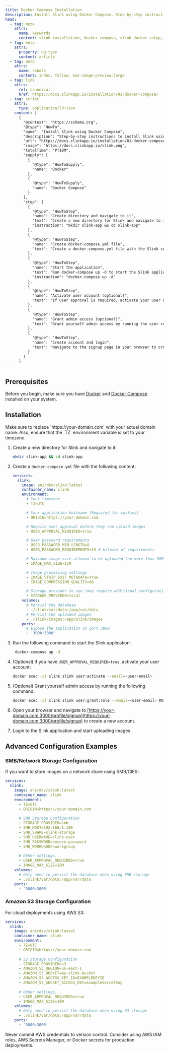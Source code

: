 ```yaml
---
title: Docker Compose Installation
description: Install Slink using Docker Compose. Step-by-step instructions for container deployment with configuration examples for local, SMB, and S3 storage.
head:
  - tag: meta
    attrs:
      name: keywords
      content: slink installation, docker compose, slink docker setup, self-hosted image sharing, container deployment, slink storage configuration, local storage, smb storage, s3 storage, docker image hosting
  - tag: meta
    attrs:
      property: og:type
      content: article
  - tag: meta
    attrs:
      name: robots
      content: index, follow, max-image-preview:large
  - tag: link
    attrs:
      rel: canonical
      href: https://docs.slinkapp.io/installation/01-docker-compose/
  - tag: script
    attrs:
      type: application/ld+json
    content: |
      {
        "@context": "https://schema.org",
        "@type": "HowTo",
        "name": "Install Slink using Docker Compose",
        "description": "Step-by-step instructions to install Slink using Docker Compose with configuration examples for local, SMB, and S3 storage.",
        "url": "https://docs.slinkapp.io/installation/01-docker-compose/",
        "image": "https://docs.slinkapp.io/slink.png",
        "totalTime": "PT10M",
        "supply": [
          {
            "@type": "HowToSupply",
            "name": "Docker"
          },
          {
            "@type": "HowToSupply", 
            "name": "Docker Compose"
          }
        ],
        "step": [
          {
            "@type": "HowToStep",
            "name": "Create directory and navigate to it",
            "text": "Create a new directory for Slink and navigate to it",
            "instruction": "mkdir slink-app && cd slink-app"
          },
          {
            "@type": "HowToStep",
            "name": "Create docker-compose.yml file",
            "text": "Create a docker-compose.yml file with the Slink service configuration"
          },
          {
            "@type": "HowToStep",
            "name": "Start the application",
            "text": "Run docker-compose up -d to start the Slink application",
            "instruction": "docker-compose up -d"
          },
          {
            "@type": "HowToStep",
            "name": "Activate user account (optional)",
            "text": "If user approval is required, activate your user account using the CLI command"
          },
          {
            "@type": "HowToStep",
            "name": "Grant admin access (optional)",
            "text": "Grant yourself admin access by running the user role assignment CLI command"
          },
          {
            "@type": "HowToStep",
            "name": "Create account and login",
            "text": "Navigate to the signup page in your browser to create a new account and start using Slink"
          }
        ]
      }
---
```



## Prerequisites

Before you begin, make sure you have [Docker](https://www.docker.com/) and [Docker Compose](https://docs.docker.com/compose/) installed on your system.

## Installation

<Aside type="caution" title="Important">
  Make sure to replace `https://your-domain.com` with your actual domain name.
  Also, ensure that the `TZ` environment variable is set to your timezone.
</Aside>

<Steps>

1. Create a new directory for Slink and navigate to it:

   ```bash
   mkdir slink-app && cd slink-app
   ```

2. Create a `docker-compose.yml` file with the following content:

   ```yaml
   services:
     slink:
       image: anirdev/slink:latest
       container_name: slink
       environment:
         # Your timezone
         - TZ=UTC

         # Your application hostname (Required for cookies)
         - ORIGIN=https://your-domain.com

         # Require user approval before they can upload images
         - USER_APPROVAL_REQUIRED=true

         # User password requirements
         - USER_PASSWORD_MIN_LENGTH=8
         - USER_PASSWORD_REQUIREMENTS=15 # bitmask of requirements

         # Maximum image size allowed to be uploaded (no more than 50M)
         - IMAGE_MAX_SIZE=15M

         # Image processing settings
         - IMAGE_STRIP_EXIF_METADATA=true
         - IMAGE_COMPRESSION_QUALITY=80

         # Storage provider to use (may require additional configuration variables for different providers, see below)
         - STORAGE_PROVIDER=local
       volumes:
         # Persist the database
         - ./slink/var/data:/app/var/data
         # Persist the uploaded images
         - ./slink/images:/app/slink/images
       ports:
         # Expose the application on port 3000
         - '3000:3000'
   ```

3. Run the following command to start the Slink application:

   ```bash
    docker-compose up -d
   ```

4. (Optional) If you have `USER_APPROVAL_REQUIRED=true`, activate your user account:

   ```bash
   docker exec -it slink slink user:activate --email=<user-email>
   ```

5. (Optional) Grant yourself admin access by running the following command:

   ```bash
   docker exec -it slink slink user:grant:role --email=<user-email> ROLE_ADMIN
   ```

6. Open your browser and navigate to [https://your-domain.com:3000/profile/signup](https://your-domain.com:3000/profile/signup) to create a new account.

7. Login to the Slink application and start uploading images.

</Steps>

## Advanced Configuration Examples

### SMB/Network Storage Configuration

If you want to store images on a network share using SMB/CIFS:

```yaml
services:
  slink:
    image: anirdev/slink:latest
    container_name: slink
    environment:
      - TZ=UTC
      - ORIGIN=https://your-domain.com
      
      # SMB Storage Configuration
      - STORAGE_PROVIDER=smb
      - SMB_HOST=192.168.1.100
      - SMB_SHARE=slink-storage
      - SMB_USERNAME=slink-user
      - SMB_PASSWORD=secure-password
      - SMB_WORKGROUP=workgroup
      
      # Other settings...
      - USER_APPROVAL_REQUIRED=true
      - IMAGE_MAX_SIZE=15M
    volumes:
      # Only need to persist the database when using SMB storage
      - ./slink/var/data:/app/var/data
    ports:
      - '3000:3000'
```

### Amazon S3 Storage Configuration

For cloud deployments using AWS S3:

```yaml
services:
  slink:
    image: anirdev/slink:latest
    container_name: slink
    environment:
      - TZ=UTC
      - ORIGIN=https://your-domain.com
      
      # S3 Storage Configuration
      - STORAGE_PROVIDER=s3
      - AMAZON_S3_REGION=us-east-1
      - AMAZON_S3_BUCKET=my-slink-bucket
      - AMAZON_S3_ACCESS_KEY_ID=EXAMPLEKEYID
      - AMAZON_S3_SECRET_ACCESS_KEY=exampleSecretKey
      
      # Other settings...
      - USER_APPROVAL_REQUIRED=true
      - IMAGE_MAX_SIZE=15M
    volumes:
      # Only need to persist the database when using S3 storage
      - ./slink/var/data:/app/var/data
    ports:
      - '3000:3000'
```

<Aside type="danger">
  Never commit AWS credentials to version control. Consider using AWS IAM roles, AWS Secrets Manager, or Docker secrets for production deployments.
</Aside>
